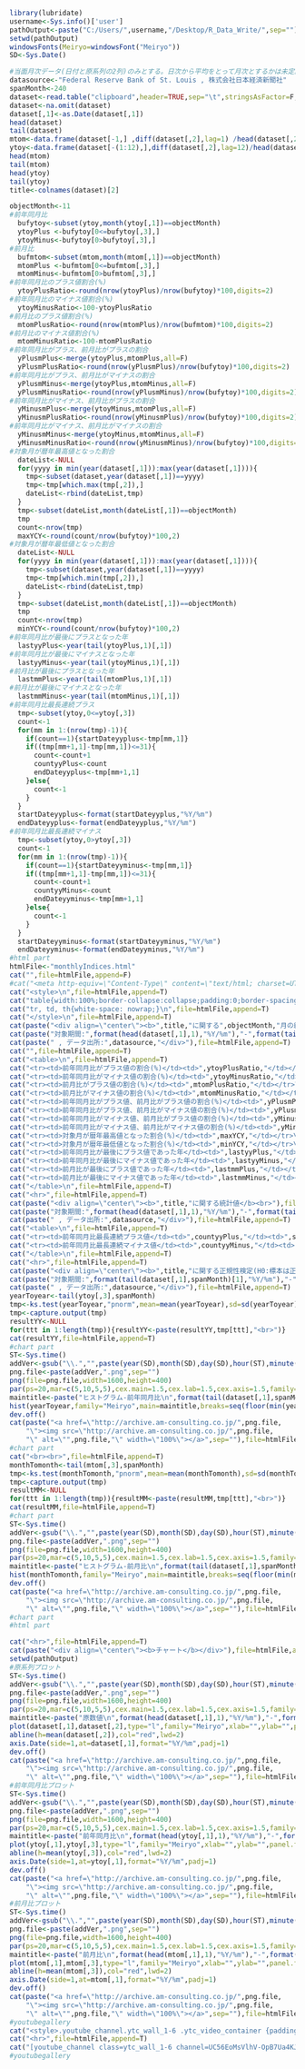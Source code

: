 ```r
library(lubridate)
username<-Sys.info()['user']
pathOutput<-paste("C:/Users/",username,"/Desktop/R_Data_Write/",sep="")
setwd(pathOutput)
windowsFonts(Meiryo=windowsFont("Meiryo"))
SD<-Sys.Date()
```

```r
#当面月次データ(日付と原系列の2列)のみとする。日次から平均をとって月次とするかは未定。
datasource<-"Federal Reserve Bank of St. Louis , 株式会社日本経済新聞社"
spanMonth<-240
dataset<-read.table("clipboard",header=TRUE,sep="\t",stringsAsFactor=F,na.strings=c("-","－"),check.names=FALSE)
dataset<-na.omit(dataset)
dataset[,1]<-as.Date(dataset[,1])
head(dataset)
tail(dataset)
mtom<-data.frame(dataset[-1,] ,diff(dataset[,2],lag=1) /head(dataset[,2],-1) *100)
ytoy<-data.frame(dataset[-(1:12),],diff(dataset[,2],lag=12)/head(dataset[,2],-12)*100)
head(mtom)
tail(mtom)
head(ytoy)
tail(ytoy)
title<-colnames(dataset)[2]
```

```r
objectMonth<-11
#前年同月比
  bufytoy<-subset(ytoy,month(ytoy[,1])==objectMonth)
  ytoyPlus <-bufytoy[0<=bufytoy[,3],]
  ytoyMinus<-bufytoy[0>bufytoy[,3],]
#前月比
  bufmtom<-subset(mtom,month(mtom[,1])==objectMonth)
  mtomPlus <-bufmtom[0<=bufmtom[,3],]
  mtomMinus<-bufmtom[0>bufmtom[,3],]
#前年同月比のプラス値割合(%)
  ytoyPlusRatio<-round(nrow(ytoyPlus)/nrow(bufytoy)*100,digits=2)
#前年同月比のマイナス値割合(%)
  ytoyMinusRatio<-100-ytoyPlusRatio
#前月比のプラス値割合(%)
  mtomPlusRatio<-round(nrow(mtomPlus)/nrow(bufmtom)*100,digits=2)
#前月比のマイナス値割合(%)
  mtomMinusRatio<-100-mtomPlusRatio
#前年同月比がプラス、前月比がプラスの割合
  yPlusmPlus<-merge(ytoyPlus,mtomPlus,all=F)
  yPlusmPlusRatio<-round(nrow(yPlusmPlus)/nrow(bufytoy)*100,digits=2)
#前年同月比がプラス、前月比がマイナスの割合
  yPlusmMinus<-merge(ytoyPlus,mtomMinus,all=F)
  yPlusmMinusRatio<-round(nrow(yPlusmMinus)/nrow(bufytoy)*100,digits=2)
#前年同月比がマイナス、前月比がプラスの割合
  yMinusmPlus<-merge(ytoyMinus,mtomPlus,all=F)
  yMinusmPlusRatio<-round(nrow(yMinusmPlus)/nrow(bufytoy)*100,digits=2)
#前年同月比がマイナス、前月比がマイナスの割合
  yMinusmMinus<-merge(ytoyMinus,mtomMinus,all=F)
  yMinusmMinusRatio<-round(nrow(yMinusmMinus)/nrow(bufytoy)*100,digits=2)
#対象月が暦年最高値となった割合
  dateList<-NULL
  for(yyyy in min(year(dataset[,1])):max(year(dataset[,1]))){
    tmp<-subset(dataset,year(dataset[,1])==yyyy)
    tmp<-tmp[which.max(tmp[,2]),]
    dateList<-rbind(dateList,tmp)
  }
  tmp<-subset(dateList,month(dateList[,1])==objectMonth)
  tmp
  count<-nrow(tmp)
  maxYCY<-round(count/nrow(bufytoy)*100,2)
#対象月が暦年最低値となった割合
  dateList<-NULL
  for(yyyy in min(year(dataset[,1])):max(year(dataset[,1]))){
    tmp<-subset(dataset,year(dataset[,1])==yyyy)
    tmp<-tmp[which.min(tmp[,2]),]
    dateList<-rbind(dateList,tmp)
  }
  tmp<-subset(dateList,month(dateList[,1])==objectMonth)
  tmp
  count<-nrow(tmp)
  minYCY<-round(count/nrow(bufytoy)*100,2)
#前年同月比が最後にプラスとなった年
  lastyyPlus<-year(tail(ytoyPlus,1)[,1])
#前年同月比が最後にマイナスとなった年
  lastyyMinus<-year(tail(ytoyMinus,1)[,1])
#前月比が最後にプラスとなった年
  lastmmPlus<-year(tail(mtomPlus,1)[,1])
#前月比が最後にマイナスとなった年
  lastmmMinus<-year(tail(mtomMinus,1)[,1])
#前年同月比最長連続プラス
  tmp<-subset(ytoy,0<=ytoy[,3])
  count<-1
  for(mm in 1:(nrow(tmp)-1)){
    if(count==1){startDateyyplus<-tmp[mm,1]}  
    if((tmp[mm+1,1]-tmp[mm,1])<=31){
      count<-count+1
      countyyPlus<-count
      endDateyyplus<-tmp[mm+1,1]
    }else{
      count<-1
    }  
  }
  startDateyyplus<-format(startDateyyplus,"%Y/%m")
  endDateyyplus<-format(endDateyyplus,"%Y/%m")
#前年同月比最長連続マイナス
  tmp<-subset(ytoy,0>ytoy[,3])
  count<-1
  for(mm in 1:(nrow(tmp)-1)){
    if(count==1){startDateyyminus<-tmp[mm,1]}  
    if((tmp[mm+1,1]-tmp[mm,1])<=31){
      count<-count+1
      countyyMinus<-count
      endDateyyminus<-tmp[mm+1,1]
    }else{
      count<-1
    }  
  }
  startDateyyminus<-format(startDateyyminus,"%Y/%m")
  endDateyyminus<-format(endDateyyminus,"%Y/%m")
#html part
htmlFile<-"monthlyIndices.html" 
cat("",file=htmlFile,append=F)
#cat("<meta http-equiv=\"Content-Type\" content=\"text/html; charset=UTF-8\">\n",file=htmlFile,append=T)
cat("<style>\n",file=htmlFile,append=T)
cat("table{width:100%;border-collapse:collapse;padding:0;border-spacing:1;margin-left: auto;margin-right: auto;}\n",file=htmlFile,append=T)
cat("tr, td, th{white-space: nowrap;}\n",file=htmlFile,append=T)
cat("</style>\n",file=htmlFile,append=T)
cat(paste("<div align=\"center\"><b>",title,"に関する",objectMonth,"月の統計値</b><br>"),file=htmlFile,append=T)
cat(paste("対象期間:",format(head(dataset[,1],1),"%Y/%m"),"-",format(tail(dataset[,1],1),"%Y/%m")),file=htmlFile,append=T)
cat(paste(" , データ出所:",datasource,"</div>"),file=htmlFile,append=T)
cat("",file=htmlFile,append=T)
cat("<table>\n",file=htmlFile,append=T)
cat("<tr><td>前年同月比がプラス値の割合(%)</td><td>",ytoyPlusRatio,"</td></tr>\n",file=htmlFile,append=T)
cat("<tr><td>前年同月比がマイナス値の割合(%)</td><td>",ytoyMinusRatio,"</td></tr>\n",file=htmlFile,append=T)
cat("<tr><td>前月比がプラス値の割合(%)</td><td>",mtomPlusRatio,"</td></tr>\n",file=htmlFile,append=T)
cat("<tr><td>前月比がマイナス値の割合(%)</td><td>",mtomMinusRatio,"</td></tr>\n",file=htmlFile,append=T)
cat("<tr><td>前年同月比がプラス値、前月比がプラス値の割合(%)</td><td>",yPlusmPlusRatio,"</td></tr>\n",file=htmlFile,append=T)
cat("<tr><td>前年同月比がプラス値、前月比がマイナス値の割合(%)</td><td>",yPlusmMinusRatio,"</td></tr>\n",file=htmlFile,append=T)
cat("<tr><td>前年同月比がマイナス値、前月比がプラス値の割合(%)</td><td>",yMinusmPlusRatio,"</td></tr>\n",file=htmlFile,append=T)
cat("<tr><td>前年同月比がマイナス値、前月比がマイナス値の割合(%)</td><td>",yMinusmMinusRatio,"</td></tr>\n",file=htmlFile,append=T)
cat("<tr><td>対象月が暦年最高値となった割合(%)</td><td>",maxYCY,"</td></tr>\n",file=htmlFile,append=T)
cat("<tr><td>対象月が暦年最低値となった割合(%)</td><td>",minYCY,"</td></tr>\n",file=htmlFile,append=T)
cat("<tr><td>前年同月比が最後にプラス値であった年</td><td>",lastyyPlus,"</td></tr>\n",file=htmlFile,append=T)
cat("<tr><td>前年同月比が最後にマイナス値であった年</td><td>",lastyyMinus,"</td></tr>\n",file=htmlFile,append=T)
cat("<tr><td>前月比が最後にプラス値であった年</td><td>",lastmmPlus,"</td></tr>\n",file=htmlFile,append=T)
cat("<tr><td>前月比が最後にマイナス値であった年</td><td>",lastmmMinus,"</td></tr>\n",file=htmlFile,append=T)
cat("</table>\n",file=htmlFile,append=T)
cat("<hr>",file=htmlFile,append=T)
cat(paste("<div align=\"center\"><b>",title,"に関する統計値</b><br>"),file=htmlFile,append=T)
cat(paste("対象期間:",format(head(dataset[,1],1),"%Y/%m"),"-",format(tail(dataset[,1],1),"%Y/%m")),file=htmlFile,append=T)
cat(paste(" , データ出所:",datasource,"</div>"),file=htmlFile,append=T)
cat("<table>\n",file=htmlFile,append=T)
cat("<tr><td>前年同月比最長連続プラス値</td><td>",countyyPlus,"</td><td>",startDateyyplus,"-",endDateyyplus,"</td></tr>\n",file=htmlFile,append=T)
cat("<tr><td>前年同月比最長連続マイナス値</td><td>",countyyMinus,"</td><td>",startDateyyminus,"-",endDateyyminus,"</td></tr>\n",file=htmlFile,append=T)
cat("</table>\n",file=htmlFile,append=T)
cat("<hr>",file=htmlFile,append=T)
cat(paste("<div align=\"center\"><b>",title,"に関する正規性検定(H0:標本は正規分布に従う)</b><br>"),file=htmlFile,append=T)
cat(paste("対象期間:",format(tail(dataset[,1],spanMonth)[1],"%Y/%m"),"-",format(tail(dataset[,1],1),"%Y/%m")),file=htmlFile,append=T)
cat(paste(" , データ出所:",datasource,"</div>"),file=htmlFile,append=T)
yearToyear<-tail(ytoy[,3],spanMonth)
tmp<-ks.test(yearToyear,"pnorm",mean=mean(yearToyear),sd=sd(yearToyear))
tmp<-capture.output(tmp)
resultYY<-NULL
for(ttt in 1:length(tmp)){resultYY<-paste(resultYY,tmp[ttt],"<br>")}
cat(resultYY,file=htmlFile,append=T)
#chart part
ST<-Sys.time()  
addVer<-gsub("\\.","",paste(year(SD),month(SD),day(SD),hour(ST),minute(ST),second(ST),sep=""))
png.file<-paste(addVer,".png",sep="")
png(file=png.file,width=1600,height=400)
par(ps=20,mar=c(5,10,5,5),cex.main=1.5,cex.lab=1.5,cex.axis=1.5,family="Meiryo")
maintitle<-paste("ヒストグラム-前年同月比\n",format(tail(dataset[,1],spanMonth)[1],"%Y/%m"),"-",format(tail(dataset[,1],1),"%Y/%m"))
hist(yearToyear,family="Meiryo",main=maintitle,breaks=seq(floor(min(yearToyear)),ceiling(max(yearToyear))+5,5))
dev.off()
cat(paste("<a href=\"http://archive.am-consulting.co.jp/",png.file,
    "\"><img src=\"http://archive.am-consulting.co.jp/",png.file,
    "\" alt=\"",png.file,"\" width=\"100%\"></a>",sep=""),file=htmlFile,append=T)
#chart part
cat("<br><br>",file=htmlFile,append=T)
monthTomonth<-tail(mtom[,3],spanMonth)
tmp<-ks.test(monthTomonth,"pnorm",mean=mean(monthTomonth),sd=sd(monthTomonth))
tmp<-capture.output(tmp)
resultMM<-NULL
for(ttt in 1:length(tmp)){resultMM<-paste(resultMM,tmp[ttt],"<br>")}
cat(resultMM,file=htmlFile,append=T)
#chart part
ST<-Sys.time()  
addVer<-gsub("\\.","",paste(year(SD),month(SD),day(SD),hour(ST),minute(ST),second(ST),sep=""))
png.file<-paste(addVer,".png",sep="")
png(file=png.file,width=1600,height=400)
par(ps=20,mar=c(5,10,5,5),cex.main=1.5,cex.lab=1.5,cex.axis=1.5,family="Meiryo")
maintitle<-paste("ヒストグラム-前月比\n",format(tail(dataset[,1],spanMonth)[1],"%Y/%m"),"-",format(tail(dataset[,1],1),"%Y/%m"))
hist(monthTomonth,family="Meiryo",main=maintitle,breaks=seq(floor(min(monthTomonth)),ceiling(max(monthTomonth)),1))
dev.off()
cat(paste("<a href=\"http://archive.am-consulting.co.jp/",png.file,
    "\"><img src=\"http://archive.am-consulting.co.jp/",png.file,
    "\" alt=\"",png.file,"\" width=\"100%\"></a>",sep=""),file=htmlFile,append=T)
#chart part
#html part
```

```r
cat("<hr>",file=htmlFile,append=T)
cat(paste("<div align=\"center\"><b>チャート</b></div>"),file=htmlFile,append=T)
setwd(pathOutput)
#原系列プロット
ST<-Sys.time()  
addVer<-gsub("\\.","",paste(year(SD),month(SD),day(SD),hour(ST),minute(ST),second(ST),sep=""))
png.file<-paste(addVer,".png",sep="")
png(file=png.file,width=1600,height=400)
par(ps=20,mar=c(5,10,5,5),cex.main=1.5,cex.lab=1.5,cex.axis=1.5,family="Meiryo")
maintitle<-paste("原数値\n",format(head(dataset[,1],1),"%Y/%m"),"-",format(tail(dataset[,1],1),"%Y/%m"))
plot(dataset[,1],dataset[,2],type="l",family="Meiryo",xlab="",ylab="",panel.first=grid(nx=NULL,ny=NULL,lty=2,equilogs=T),xaxt="n",main=maintitle)
abline(h=mean(dataset[,2]),col="red",lwd=2)
axis.Date(side=1,at=dataset[,1],format="%Y/%m",padj=1)
dev.off()
cat(paste("<a href=\"http://archive.am-consulting.co.jp/",png.file,
    "\"><img src=\"http://archive.am-consulting.co.jp/",png.file,
    "\" alt=\"",png.file,"\" width=\"100%\"></a>",sep=""),file=htmlFile,append=T)
#前年同月比プロット
ST<-Sys.time()  
addVer<-gsub("\\.","",paste(year(SD),month(SD),day(SD),hour(ST),minute(ST),second(ST),sep=""))
png.file<-paste(addVer,".png",sep="")
png(file=png.file,width=1600,height=400)
par(ps=20,mar=c(5,10,5,5),cex.main=1.5,cex.lab=1.5,cex.axis=1.5,family="Meiryo")
maintitle<-paste("前年同月比\n",format(head(ytoy[,1],1),"%Y/%m"),"-",format(tail(ytoy[,1],1),"%Y/%m"))
plot(ytoy[,1],ytoy[,3],type="l",family="Meiryo",xlab="",ylab="",panel.first=grid(nx=NULL,ny=NULL,lty=2,equilogs=T),xaxt="n",main=maintitle)
abline(h=mean(ytoy[,3]),col="red",lwd=2)
axis.Date(side=1,at=ytoy[,1],format="%Y/%m",padj=1)
dev.off()
cat(paste("<a href=\"http://archive.am-consulting.co.jp/",png.file,
    "\"><img src=\"http://archive.am-consulting.co.jp/",png.file,
    "\" alt=\"",png.file,"\" width=\"100%\"></a>",sep=""),file=htmlFile,append=T)
#前月比プロット
ST<-Sys.time()  
addVer<-gsub("\\.","",paste(year(SD),month(SD),day(SD),hour(ST),minute(ST),second(ST),sep=""))
png.file<-paste(addVer,".png",sep="")
png(file=png.file,width=1600,height=400)
par(ps=20,mar=c(5,10,5,5),cex.main=1.5,cex.lab=1.5,cex.axis=1.5,family="Meiryo")
maintitle<-paste("前月比\n",format(head(mtom[,1],1),"%Y/%m"),"-",format(tail(mtom[,1],1),"%Y/%m"))
plot(mtom[,1],mtom[,3],type="l",family="Meiryo",xlab="",ylab="",panel.first=grid(nx=NULL,ny=NULL,lty=2,equilogs=T),xaxt="n",main=maintitle)
abline(h=mean(mtom[,3]),col="red",lwd=2)
axis.Date(side=1,at=mtom[,1],format="%Y/%m",padj=1)
dev.off()
cat(paste("<a href=\"http://archive.am-consulting.co.jp/",png.file,
    "\"><img src=\"http://archive.am-consulting.co.jp/",png.file,
    "\" alt=\"",png.file,"\" width=\"100%\"></a>",sep=""),file=htmlFile,append=T)
#youtubegallery
cat("<style>.youtube_channel.ytc_wall_1-6 .ytc_video_container {padding: 5px;box-sizing: border-box;font-size: 15px;}</style>",file=htmlFile,append=T)
cat("<hr>",file=htmlFile,append=T)
cat("[youtube_channel class=ytc_wall_1-6 channel=UC56EoMsVlhV-OpB7Ua4KJ1Q resource=0 cache=300 num=5 random=0 ratio=3 responsive=0 width=140 display=thumbnail]",file=htmlFile,append=T)
#youtubegallery
```